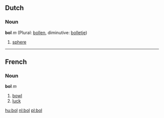 ==Dutch==
===Noun===
'''bol''' ''m'' (Plural: [[bollen]], diminutive: [[bolletje]])

# [[sphere]]

----
==French==
===Noun===
'''bol''' ''m''

# [[bowl]]
# [[luck]]

[[hu:bol]]
[[nl:bol]]
[[pl:bol]]